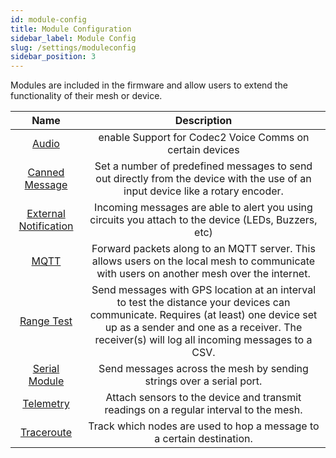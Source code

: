 ```yaml
---
id: module-config
title: Module Configuration
sidebar_label: Module Config
slug: /settings/moduleconfig
sidebar_position: 3
---
```


Modules are included in the firmware and allow users to extend the functionality of their mesh or device.

|                                    Name                                    |                                                                                                             Description                                                                                                             |
| :------------------------------------------------------------------------: | :---------------------------------------------------------------------------------------------------------------------------------------------------------------------------------------------------------------------------------: |
|                 [Audio](/docs/settings/moduleconfig/audio)                 |                                                                                      enable Support for Codec2 Voice Comms on certain devices                                                                                       |
|        [Canned Message](/docs/settings/moduleconfig/canned-message)        |                                                   Set a number of predefined messages to send out directly from the device with the use of an input device like a rotary encoder.                                                   |
| [External Notification](/docs/settings/moduleconfig/external-notification) |                                                                Incoming messages are able to alert you using circuits you attach to the device (LEDs, Buzzers, etc)                                                                 |
|                  [MQTT](/docs/settings/moduleconfig/mqtt)                  |                                              Forward packets along to an MQTT server. This allows users on the local mesh to communicate with users on another mesh over the internet.                                              |
|            [Range Test](/docs/settings/moduleconfig/range-test)            | Send messages with GPS location at an interval to test the distance your devices can communicate. Requires (at least) one device set up as a sender and one as a receiver. The receiver(s) will log all incoming messages to a CSV. |
|            [Serial Module](/docs/settings/moduleconfig/serial)             |                                                                                Send messages across the mesh by sending strings over a serial port.                                                                                 |
|             [Telemetry](/docs/settings/moduleconfig/telemetry)             |                                                                        Attach sensors to the device and transmit readings on a regular interval to the mesh.                                                                        |
|            [Traceroute](/docs/settings/moduleconfig/traceroute)            |                                                                                Track which nodes are used to hop a message to a certain destination.                                                                                |
